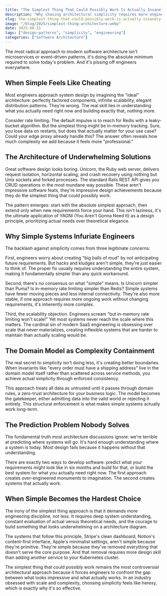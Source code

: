 ```yaml
---
title: "The Simplest Thing That Could Possibly Work Is Actually Insanely Hard"
description: "Why chasing architectural simplicity requires more engineering discipline than building complex distributed systems"
slug: the-simplest-thing-that-could-possibly-work-is-actually-insanely-hard
image: "/blog/2025/simplest-thing-architecture.webp"
date: 2025-08-31
tags: ["design-patterns", "simplicity", "engineering"]
categories: ["Software Architecture"]
---
```


The most radical approach to modern software architecture isn't microservices or event-driven patterns, it's doing the absolute minimum required to solve today's problem. And it's pissing off engineers everywhere.

## When Simple Feels Like Cheating

Most engineers approach system design by imagining the "ideal" architecture: perfectly factored components, infinite scalability, elegant distribution patterns. They're wrong. The real skill lies in understanding what you actually need right now and building exactly that, nothing more.

Consider rate limiting. The default impulse is to reach for Redis with a leaky-bucket algorithm. But the simplest thing might be in-memory tracking. Sure, you lose data on restarts, but does that actually matter for your use case? Could your edge proxy already handle this? The answer often reveals how much complexity we add because it feels more "professional."

## The Architecture of Underwhelming Solutions

Great software design looks boring. Unicorn, the Ruby web server, delivers request isolation, horizontal scaling, and crash recovery using nothing but Unix sockets and forked processes. The standard Rails REST API gives you CRUD operations in the most mundane way possible. These aren't impressive software feats, they're impressive design achievements because they do the simplest thing that could possibly work.

The pattern emerges: start with the absolute simplest approach, then extend only when new requirements force your hand. This isn't laziness, it's the ultimate application of YAGNI (You Aren't Gonna Need It) as a design principle, prioritizing actual needs over theoretical elegance.

## Why Simple Systems Infuriate Engineers

The backlash against simplicity comes from three legitimate concerns:

First, engineers worry about creating "big balls of mud" by not anticipating future requirements. But hacks and kludges aren't simple, they're just easier to think of. The proper fix usually requires understanding the entire system, making it fundamentally simpler than any quick workaround.

Second, there's no consensus on what "simple" means. Is Unicorn simpler than Puma? Is in-memory rate limiting simpler than Redis? Simple systems have fewer moving pieces and less internal connectivity. They're also more stable, if one approach requires more ongoing work without changing requirements, it's inherently more complex.

Third, the scalability objection. Engineers scream "but in-memory rate limiting won't scale!" Yet most systems never reach the scale where this matters. The cardinal sin of modern SaaS engineering is obsessing over scale that never materializes, creating inflexible systems that are harder to maintain than actually scaling would be.

## The Domain Model as Complexity Containment

The real secret to simplicity isn't doing less, it's creating better boundaries. When invariants like "every order must have a shipping address" live in the domain model itself rather than scattered across service methods, you achieve actual simplicity through enforced consistency.

This approach treats all data as untrusted until it passes through domain rules, a zero-trust architecture for your business logic. The model becomes the gatekeeper, either admitting data into the valid world or rejecting it entirely. This structural enforcement is what makes simple systems actually work long-term.

## The Prediction Problem Nobody Solves

The fundamental truth most architecture discussions ignore: we're terrible at predicting where systems will go. It's hard enough understanding where a system is today. Most design fails because it happens without that understanding.

There are exactly two ways to develop software: predict what your requirements might look like in six months and build for that, or build the best system for what you actually need right now. The first approach creates over-engineered monuments to imagination. The second creates systems that actually work.

## When Simple Becomes the Hardest Choice

The irony of the simplest thing approach is that it demands more engineering discipline, not less. It requires deep system understanding, constant evaluation of actual versus theoretical needs, and the courage to build something that looks underwhelming on a architecture diagram.

The systems that follow this principle, Stripe's clean dashboard, Notion's content-first interface, Apple's minimalist settings, aren't simple because they're primitive. They're simple because they've removed everything that doesn't serve the core purpose. And that removal requires more design skill than adding another service to your Kubernetes cluster.

The simplest thing that could possibly work remains the most controversial architectural approach because it forces engineers to confront the gap between what looks impressive and what actually works. In an industry obsessed with scale and complexity, choosing simplicity feels like heresy, which is exactly why it's so effective.
